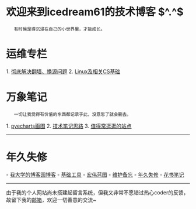 = 欢迎来到icedream61的技术博客 $^.^$ =

    有时候是得沉浸在自己的小世界里，才能成长。

= 运维专栏 =
1. [[彻底解决翻墙、换源问题]]
2. [[Linux及相关CS基础]]

= 万象笔记 =

    一切让我觉得有价值的东西都记录于此，没意思了就会删去。

1. [[pyecharts画图]]
2. [[技术笔记思路]]
3. [[值得常逛逛的站点]]


----

= 年久失修 =
- [[https://www.cnblogs.com/icedream61/|我大学的博客园博客]]
- [[基础工具]]
- [[宏伟蓝图]]
- [[维护备忘]]
- [[年久失修]]
- [[花书笔记]]

----

由于我的个人网站尚未搭建起留言系统，但我又非常不愿错过热心coder的反馈，故留下我的[[mailto:icedream61@163.com|邮箱]]，欢迎一切善意的交流~

